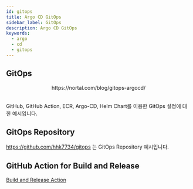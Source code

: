 ```yaml
---
id: gitops
title: Argo CD GitOps
sidebar_label: GitOps
description: Argo CD GitOps
keywords:
  - argo
  - cd
  - gitops
---
```



## GitOps

<center>
	<Image img={require("@site/static/img/mlops/mlops/event/argo-cd/argo-cd-gitops.png")} width={600} />
</center>
<center>https://nortal.com/blog/gitops-argocd/</center>
<br />

GitHub, GitHub Action, ECR, Argo-CD, Helm Chart를 이용한 GitOps 설정에 대한 예시입니다.

## GitOps Repository

https://github.com/hhk7734/gitops 는 GitOps Repository 예시입니다.

## GitHub Action for Build and Release

[Build and Release Action](https://github.com/hhk7734/wiki/blob/e759dc9720231f970e1f27e82f0c190a65521542/.github/workflows/build-and-release.yaml)
